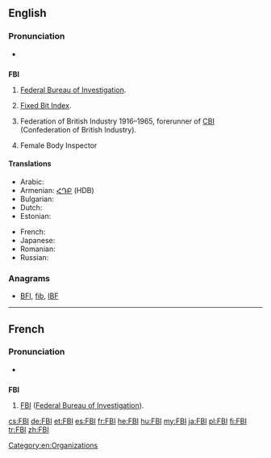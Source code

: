 ==English==

===Pronunciation===
* {{IPA|/ˈɛfbijaɪ/}}
{{rfv-pron|really?}}

==={{initialism}}===
'''FBI'''

# {{US}} [[Federal Bureau of Investigation]].
# [[Fixed Bit Index]].
# {{British}} Federation of British Industry 1916–1965, forerunner of [[CBI]] (Confederation of British Industry).
# {{US}} Female Body Inspector

====Translations====
{{trans-top|Federal Bureau of Investigation}}
* Arabic: {{t|ar|إف بي أي|m|tr='ef bii 'ay}}
* Armenian: [[ՀԴԲ]] (HDB)
* Bulgarian: {{t-|bg|ФБР|n}}
* Dutch: {{t-|nl|FBI|m}}
* Estonian: {{t|et|Föderaalne Juurdlusbüroo}}
{{trans-mid}}
* French: {{t+|fr|FBI|m}}
* Japanese: {{t|ja|エフ・ビー・アイ|tr=efu-bī-ai}}
* Romanian: {{t|ro|FBI}}
* Russian: {{t-|ru|ФБР|n|tr=fe-be-ér}}
{{trans-bottom}}

===Anagrams===
* [[BFI#English|BFI]], [[fib#English|fib]], [[IBF#English|IBF]]

[[Category:en:Organizations]]

----

==French==

===Pronunciation===
* {{IPA|/ˈɛf bi aj/|lang=fr}}

==={{initialism|lang=fr}}===
'''FBI''' {{m}}

# [[FBI]] ([[Federal Bureau of Investigation]]).

[[cs:FBI]]
[[de:FBI]]
[[et:FBI]]
[[es:FBI]]
[[fr:FBI]]
[[he:FBI]]
[[hu:FBI]]
[[my:FBI]]
[[ja:FBI]]
[[pl:FBI]]
[[fi:FBI]]
[[tr:FBI]]
[[zh:FBI]]